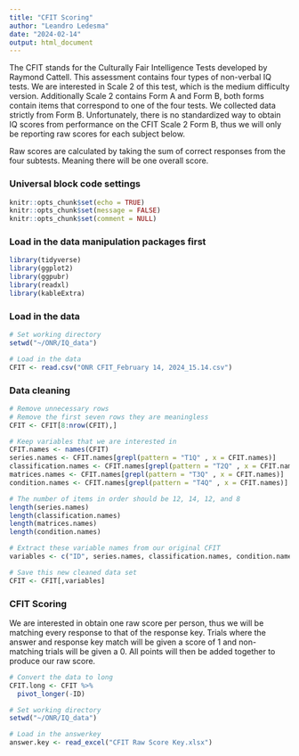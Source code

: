 ```yaml
---
title: "CFIT Scoring"
author: "Leandro Ledesma"
date: "2024-02-14"
output: html_document
---
```



The CFIT stands for the Culturally Fair Intelligence Tests developed by Raymond Cattell. This assessment contains four types of non-verbal IQ tests. We are interested in Scale 2 of this test, which is the medium difficulty version. Additionally Scale 2 contains Form A and Form B, both forms contain items that correspond to one of the four tests. We collected data strictly from Form B. Unfortunately, there is no standardized way to obtain IQ scores from performance on the CFIT Scale 2 Form B, thus we will only be reporting raw scores for each subject below. 

Raw scores are calculated by taking the sum of correct responses from the four subtests. Meaning there will be one overall score. 

### Universal block code settings

```r
knitr::opts_chunk$set(echo = TRUE)
knitr::opts_chunk$set(message = FALSE)
knitr::opts_chunk$set(comment = NULL)

```

### Load in the data manipulation packages first

```r
library(tidyverse)
library(ggplot2)
library(ggpubr)
library(readxl)
library(kableExtra)

```

### Load in the data

```r
# Set working directory
setwd("~/ONR/IQ_data")

# Load in the data
CFIT <- read.csv("ONR CFIT_February 14, 2024_15.14.csv")

```

### Data cleaning

```r
# Remove unnecessary rows 
# Remove the first seven rows they are meaningless
CFIT <- CFIT[8:nrow(CFIT),]

# Keep variables that we are interested in
CFIT.names <- names(CFIT)
series.names <- CFIT.names[grepl(pattern = "T1Q" , x = CFIT.names)]
classification.names <- CFIT.names[grepl(pattern = "T2Q" , x = CFIT.names)]
matrices.names <- CFIT.names[grepl(pattern = "T3Q" , x = CFIT.names)]
condition.names <- CFIT.names[grepl(pattern = "T4Q" , x = CFIT.names)]

# The number of items in order should be 12, 14, 12, and 8
length(series.names)
length(classification.names)
length(matrices.names)
length(condition.names)

# Extract these variable names from our original CFIT
variables <- c("ID", series.names, classification.names, condition.names)

# Save this new cleaned data set
CFIT <- CFIT[,variables]
```

### CFIT Scoring

We are interested in obtain one raw score per person, thus we will be matching every response to that of the response key. Trials where the answer and response key match will be given a score of 1 and non-matching trials will be given a 0. All points will then be added together to produce our raw score. 

```r
# Convert the data to long
CFIT.long <- CFIT %>%
  pivot_longer(-ID)

# Set working directory
setwd("~/ONR/IQ_data")

# Load in the answerkey 
answer.key <- read_excel("CFIT Raw Score Key.xlsx")
```




